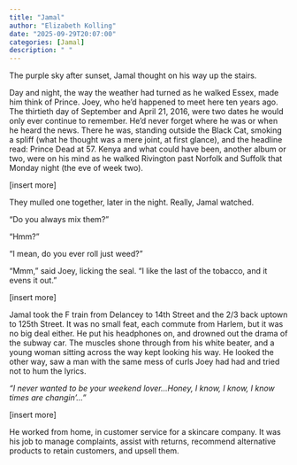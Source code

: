 ```yaml
---
title: "Jamal"
author: "Elizabeth Kolling"
date: "2025-09-29T20:07:00"
categories: [Jamal]
description: " "
---
```


The purple sky after sunset, Jamal thought on his way up the stairs.

Day and night, the way the weather had turned as he walked Essex, made him think of Prince. Joey, who he’d happened to meet here ten years ago. The thirtieth day of September and April 21, 2016, were two dates he would only ever continue to remember. He’d never forget where he was or when he heard the news. There he was, standing outside the Black Cat, smoking a spliff (what he thought was a mere joint, at first glance), and the headline read: Prince Dead at 57. Kenya and what could have been, another album or two, were on his mind as he walked Rivington past Norfolk and Suffolk that Monday night (the eve of week two).

[insert more]

They mulled one together, later in the night. Really, Jamal watched. 

“Do you always mix them?”

“Hmm?”

“I mean, do you ever roll just weed?”

“Mmm,” said Joey, licking the seal. “I like the last of the tobacco, and it evens it out.”

[insert more]

Jamal took the F train from Delancey to 14th Street and the 2/3 back uptown to 125th Street. It was no small feat, each commute from Harlem, but it was no big deal either. He put his headphones on, and drowned out the drama of the subway car. The muscles shone through from his white beater, and a young woman sitting across the way kept looking his way. He looked the other way, saw a man with the same mess of curls Joey had had and tried not to hum the lyrics. 

*“I never wanted to be your weekend lover…Honey, I know, I know, I know times are changin’…”*

[insert more]

He worked from home, in customer service for a skincare company. It was his job to manage complaints, assist with returns, recommend alternative products to retain customers, and upsell them. 